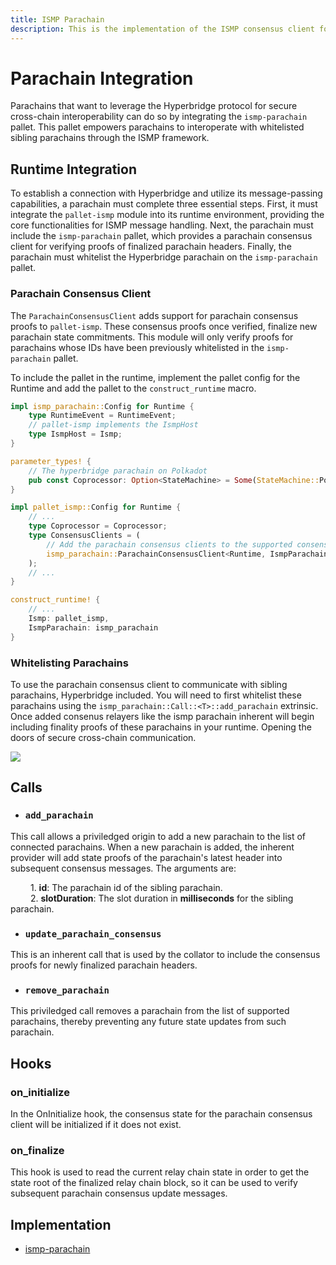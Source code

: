 ```yaml
---
title: ISMP Parachain
description: This is the implementation of the ISMP consensus client for parachains.
---
```


# Parachain Integration

Parachains that want to leverage the Hyperbridge protocol for secure cross-chain interoperability can do so by integrating the `ismp-parachain` pallet. This pallet empowers parachains to interoperate with whitelisted sibling parachains through the ISMP framework. 

## Runtime Integration

To establish a connection with Hyperbridge and utilize its message-passing capabilities, a parachain must complete three essential steps. First, it must integrate the `pallet-ismp` module into its runtime environment, providing the core functionalities for ISMP message handling. Next, the parachain must include the `ismp-parachain` pallet, which provides a parachain consensus client for verifying proofs of finalized parachain headers. Finally, the parachain must whitelist the Hyperbridge parachain on the `ismp-parachain` pallet.

### Parachain Consensus Client

The `ParachainConsensusClient` adds support for parachain consensus proofs to `pallet-ismp`. These consensus proofs once verified, finalize new parachain state commitments. This module will only verify proofs for parachains whose IDs have been previously whitelisted in the `ismp-parachain` pallet.

To include the pallet in the runtime, implement the pallet config for the Runtime and add the pallet to the `construct_runtime` macro.

```rust showLineNumbers
impl ismp_parachain::Config for Runtime {
    type RuntimeEvent = RuntimeEvent;
    // pallet-ismp implements the IsmpHost
    type IsmpHost = Ismp;
}

parameter_types! {
    // The hyperbridge parachain on Polkadot
    pub const Coprocessor: Option<StateMachine> = Some(StateMachine::Polkadot(3367));
}

impl pallet_ismp::Config for Runtime {
    // ...
    type Coprocessor = Coprocessor;
    type ConsensusClients = (
        // Add the parachain consensus clients to the supported consensus clients when configuring pallet-ismp
        ismp_parachain::ParachainConsensusClient<Runtime, IsmpParachain>,
    );
    // ...
}

construct_runtime! {
    // ...
    Ismp: pallet_ismp,
    IsmpParachain: ismp_parachain
}
```

### Whitelisting Parachains

To use the parachain consensus client to communicate with sibling parachains, Hyperbridge included. You will need to first whitelist these parachains using the `ismp_parachain::Call::<T>::add_parachain` extrinsic. Once added consenus relayers like the ismp parachain inherent will begin including finality proofs of these parachains in your runtime. Opening the doors of secure cross-chain communication.

<img src="/add_parachain.png" />


## Calls

* ### `add_parachain`

This call allows a priviledged origin to add a new parachain to the list of connected parachains. When a new parachain is added, the inherent provider will add state proofs of the parachain's latest header into subsequent consensus messages. The arguments are: <br/>

&emsp;&emsp; 1. **id**: The parachain id of the sibling parachain. <br/>
&emsp;&emsp; 2. **slotDuration**: The slot duration in **milliseconds** for the sibling parachain.<br/>

* ### `update_parachain_consensus`
This is an inherent call that is used by the collator to include the consensus proofs for newly finalized parachain headers.

* ### `remove_parachain`
This priviledged call removes a parachain from the list of supported parachains, thereby preventing any future state updates from such parachain.

## Hooks

### on_initialize

In the OnInitialize hook, the consensus state for the parachain consensus client will be initialized if it does not exist.

### on_finalize

This hook is used to read the current relay chain state in order to get the state root of the finalized relay chain block, so it can be used to verify subsequent parachain consensus update messages.


## Implementation

 - [ismp-parachain](https://github.com/polytope-labs/hyperbridge/blob/main/modules/ismp/clients/parachain/client/src/lib.rs)

